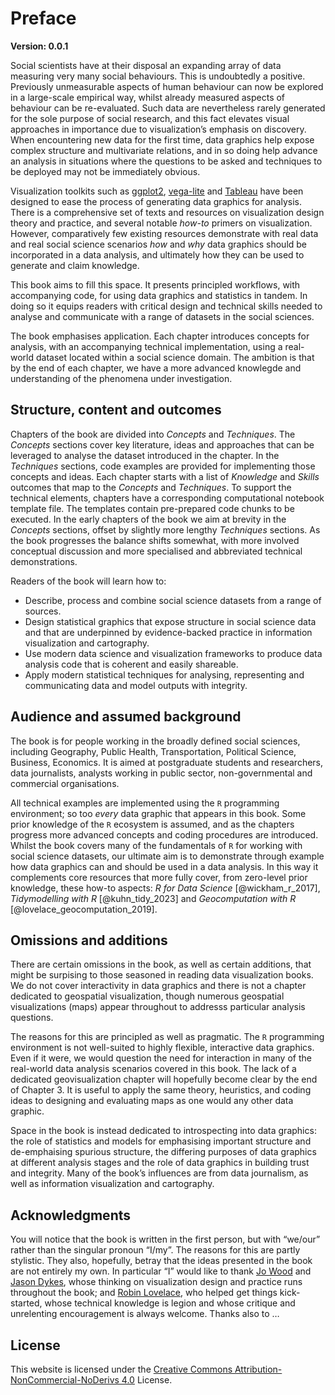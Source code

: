 # Preface {.unnumbered}

**Version: 0.0.1**

Social scientists have at their disposal an expanding array of data measuring very many social behaviours. This is undoubtedly a positive. Previously unmeasurable aspects of human behaviour can now be explored in a large-scale empirical way, whilst already measured aspects of behaviour can be re-evaluated. Such data are nevertheless rarely generated for the sole purpose of social research, and this fact elevates visual approaches in importance due to visualization's emphasis on discovery. When encountering new data for the first time, data graphics help expose complex structure and multivariate relations, and in so doing help advance an analysis in situations where the questions to be asked and techniques to be deployed may not be immediately obvious.

Visualization toolkits such as [ggplot2](), [vega-lite]() and [Tableau]() have been designed to ease the process of generating data graphics for analysis. There is a comprehensive set of texts and resources on visualization design theory and practice, and several notable *how-to* primers on visualization. However, comparatively few existing resources demonstrate with real data and real social science scenarios *how* and *why* data graphics should be incorporated in a data analysis, and ultimately how they can be used to generate and claim knowledge.

This book aims to fill this space. It presents principled workflows, with accompanying code, for using data graphics and statistics in tandem. In doing so it equips readers with critical design and technical skills needed to analyse and communicate with a range of datasets in the social sciences.

The book emphasises application. Each chapter introduces concepts for analysis, with an accompanying technical implementation, using a real-world dataset located within a social science domain. The ambition is that by the end of each chapter, we have a more advanced knowlegde and understanding of the phenomena under investigation.

## Structure, content and outcomes {.unnumbered}

Chapters of the book are divided into *Concepts* and *Techniques*. The *Concepts* sections cover key literature, ideas and approaches that can be leveraged to analyse the dataset introduced in the chapter. In the *Techniques* sections, code examples are provided for implementing those concepts and ideas. Each chapter starts with a list of *Knowledge* and *Skills* outcomes that map to the *Concepts* and *Techniques*. To support the technical elements, chapters have a corresponding computational notebook template file. The templates contain pre-prepared code chunks to be executed. In the early chapters of the book we aim at brevity in the *Concepts* sections, offset by slightly more lengthy *Techniques* sections. As the book progresses the balance shifts somewhat, with more involved conceptual discussion and more specialised and abbreviated technical demonstrations.

<!-- Chapters are also accompanied, via the  Appendices, with *Tasks* for readers to complete in order to test learning. Some tasks are technical and require code to be written;  some are more conceptual. To support these tasks, each chapter has a corresponding computational notebook template file. The templates contain pre-prepared code chunks to be executed. As the book progresses, the amount of pre-prepared code in the templates reduces and readers must contribute more code of their own. -->

Readers of the book will learn how to:

-   Describe, process and combine social science datasets from a range of sources.
-   Design statistical graphics that expose structure in social science data and that are underpinned by evidence-backed practice in information visualization and cartography.
-   Use modern data science and visualization frameworks to produce data analysis code that is coherent and easily shareable.
-   Apply modern statistical techniques for analysing, representing and communicating data and model outputs with integrity.

## Audience and assumed background {.unnumbered}

The book is for people working in the broadly defined social sciences, including Geography, Public Health, Transportation, Political Science, Business, Economics. It is aimed at postgraduate students and researchers, data journalists, analysts working in public sector, non-governmental and commercial organisations.

All technical examples are implemented using the `R` programming environment; so too *every* data graphic that appears in this book. Some prior knowledge of the `R` ecosystem is assumed, and as the chapters progress more advanced concepts and coding procedures are introduced. Whilst the book covers many of the fundamentals of `R` for working with social science datasets, our ultimate aim is to demonstrate through example how data graphics can and should be used in a data analysis. In this way it complements core resources that more fully cover, from zero-level prior knowledge, these how-to aspects: *R for Data Science* [@wickham_r_2017], *Tidymodelling with R* [@kuhn_tidy_2023] and *Geocomputation with R* [@lovelace_geocomputation_2019].

## Omissions and additions {.unnumbered}

There are certain omissions in the book, as well as certain additions, that might be surpising to those seasoned in reading data visualization books. We do not cover interactivity in data graphics and there is not a chapter dedicated to geospatial visualization, though numerous geospatial visualizations (maps) appear throughout to addresss particular analysis questions.

The reasons for this are principled as well as pragmatic. The `R` programming environment is not well-suited to highly flexible, interactive data graphics. Even if it were, we would question the need for interaction in many of the real-world data analysis scenarios covered in this book. The lack of a dedicated geovisualization chapter will hopefully become clear by the end of Chapter 3. It is useful to apply the same theory, heuristics, and coding ideas to designing and evaluating maps as one would any other data graphic.

Space in the book is instead dedicated to introspecting into data graphics: the role of statistics and models for emphasising important structure and de-emphaising spurious structure, the differing purposes of data graphics at different analysis stages and the role of data graphics in building trust and integrity. Many of the book's influences are from data journalism, as well as information visualization and cartography.

<!-- Indeed that the `R` ecosystem supports a very high-level syle of coding -- '*magically succint and concise functions*' [@wickham_a] -- to the extent that can be regarded    -->

<!-- Hopefully become clear by end of Chapter 3. Especially given the software libraries used to construct data graphics,  -->

## Acknowledgments

You will notice that the book is written in the first person, but with "we/our" rather than the singular pronoun "I/my". The reasons for this are partly stylistic. They also, hopefully, betray that the ideas presented in the book are not entirely my own. In particular "I" would like to thank [Jo Wood](https://www.city.ac.uk/about/people/academics/joseph-wood) and [Jason Dykes](https://www.city.ac.uk/about/people/academics/jason-dykes), whose thinking on visualization design and practice runs throughout the book; and [Robin Lovelace](https://environment.leeds.ac.uk/transport/staff/953/dr-robin-lovelace), who helped get things kick-started, whose technical knowledge is legion and whose critique and unrelenting encouragement is always welcome. Thanks also to ...

<!-- Lara Spieker, from CRC Press, who has worked over two years to take the book from an early plan into production. -->

## License

This website is licensed under the [Creative Commons Attribution-NonCommercial-NoDerivs 4.0](https://creativecommons.org/licenses/by-nc-nd/4.0/) License.

